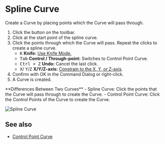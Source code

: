 
# Spline Curve

<Reference shortcut="" command="Spline Curve" button="Toolbar" />

Create a Curve by placing points which the Curve will pass through.

1. Click the button <ButtonIcon type="button-spline-curve" /> on the toolbar.
2. Click at the start point of the spline curve.
3. Click the points through which the  Curve will pass. Repeat the clicks to create a spline curve.
   - <kbd>K</kbd> **Knife:** [Use Knife Mode.](./sketching-essentials#use-knife-mode) 
   - <kbd>Tab</kbd> **Control / Through-point:** Switches to Control Point Curve.
   - <kbd>Ctrl + Z</kbd> **Undo:** Cancel the last click.
   - <kbd>X</kbd>/ <kbd>Y</kbd>/<kbd>Z</kbd> **X/Y/Z-axis:** [Constrain to the X, Y, or Z-axis](./sketching-essentials#constrain-to-an-axis).
4. Confirm with OK in the Command Dialog or right-click.
5. A Curve is created.

<Callout type="info" emoji="💡">
**Differences Between Two Curves**
- Spline Curve: Click the points that the  Curve will pass through to create the  Curve.
- Control Point Curve: Click the Control Points of the  Curve to create the  Curve.
</Callout>

![Spline Curve](/img/spline-curve.gif)

## See also
- [Control Point Curve](./control-point-curve)
